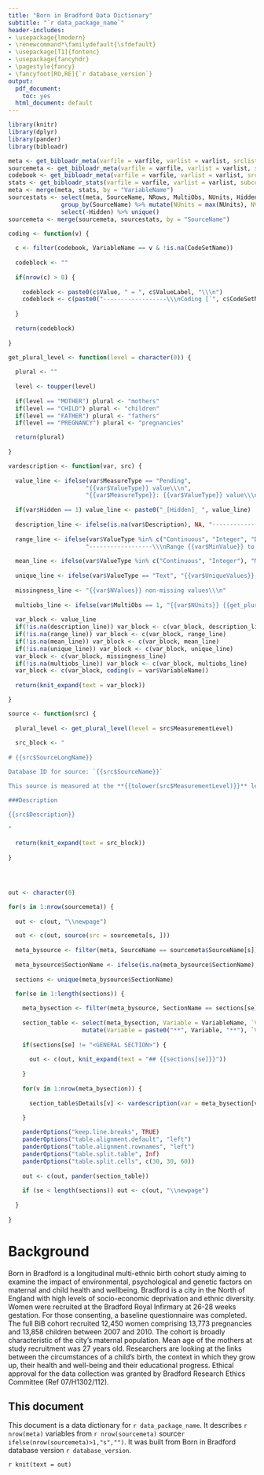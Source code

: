 ```yaml
---
title: "Born in Bradford Data Dictionary"
subtitle: "`r data_package_name`"
header-includes:
- \usepackage{lmodern}
- \renewcommand*\familydefault{\sfdefault}
- \usepackage[T1]{fontenc}
- \usepackage{fancyhdr}
- \pagestyle{fancy}
- \fancyfoot[RO,RE]{`r database_version`}
output:
  pdf_document:
    toc: yes
  html_document: default
---
```


```r
library(knitr)
library(dplyr)
library(pander)
library(bibloadr)

meta <- get_bibloadr_meta(varfile = varfile, varlist = varlist, srclist = srclist, subcohort = subcohort, type = "varsection")
sourcemeta <- get_bibloadr_meta(varfile = varfile, varlist = varlist, srclist = srclist, subcohort = subcohort, type = "sourcelong")
codebook <- get_bibloadr_meta(varfile = varfile, varlist = varlist, srclist = srclist, subcohort = subcohort, type = "code")
stats <- get_bibloadr_stats(varfile = varfile, varlist = varlist, subcohort = subcohort, srclist = srclist)
meta <- merge(meta, stats, by = "VariableName")
sourcestats <- select(meta, SourceName, NRows, MultiObs, NUnits, Hidden) %>% 
               group_by(SourceName) %>% mutate(NUnits = max(NUnits), NVars = n(), NHidden = sum(Hidden)) %>%
               select(-Hidden) %>% unique()
sourcemeta <- merge(sourcemeta, sourcestats, by = "SourceName")
```

```r

coding <- function(v) {
  
  c <- filter(codebook, VariableName == v & !is.na(CodeSetName))
  
  codeblock <- ""
  
  if(nrow(c) > 0) {
    
    codeblock <- paste0(c$Value, " = ", c$ValueLabel, "\\\n")
    codeblock <- c(paste0("------------------\\\nCoding [`", c$CodeSetName[1], "`]:\\\n"), codeblock)
  
  }
  
  return(codeblock)
  
}

get_plural_level <- function(level = character(0)) {
  
  plural <- ""
  
  level <- toupper(level)
  
  if(level == "MOTHER") plural <- "mothers"
  if(level == "CHILD") plural <- "children"
  if(level == "FATHER") plural <- "fathers"
  if(level == "PREGNANCY") plural <- "pregnancies"

  return(plural)
  
}

vardescription <- function(var, src) {
  
  value_line <- ifelse(var$MeasureType == "Pending", 
                      "{{var$ValueType}} value\\\n",
                      "{{var$MeasureType}}: {{var$ValueType}} value\\\n")
  
  if(var$Hidden == 1) value_line <- paste0("_[Hidden]_ ", value_line)
  
  description_line <- ifelse(is.na(var$Description), NA, "------------------\\\n{{var$Description}}\\\n")
  
  range_line <- ifelse(var$ValueType %in% c("Continuous", "Integer", "Date", "Time"),
                      "------------------\\\nRange {{var$MinValue}} to {{var$MaxValue}}\\\n", NA)
  
  mean_line <- ifelse(var$ValueType %in% c("Continuous", "Integer"), "Mean {{var$MeanValue}}\\\n", NA)
  
  unique_line <- ifelse(var$ValueType == "Text", "{{var$UniqueValues}} unique values\\\n", NA)
  
  missingness_line <- "{{var$NValues}} non-missing values\\\n"
  
  multiobs_line <- ifelse(var$MultiObs == 1, "{{var$NUnits}} {{get_plural_level(level = src$MeasurementLevel)}} with between {{var$MinObsPerUnit}} and {{var$MaxObsPerUnit}} observations each\\\n", NA)
  
  var_block <- value_line
  if(!is.na(description_line)) var_block <- c(var_block, description_line)
  if(!is.na(range_line)) var_block <- c(var_block, range_line)
  if(!is.na(mean_line)) var_block <- c(var_block, mean_line)
  if(!is.na(unique_line)) var_block <- c(var_block, unique_line)
  var_block <- c(var_block, missingness_line)
  if(!is.na(multiobs_line)) var_block <- c(var_block, multiobs_line)
  var_block <- c(var_block, coding(v = var$VariableName))
  
  return(knit_expand(text = var_block))

}

source <- function(src) {
  
  plural_level <- get_plural_level(level = src$MeasurementLevel)
  
  src_block <- "
  
# {{src$SourceLongName}}

Database ID for source: `{{src$SourceName}}`

This source is measured at the **{{tolower(src$MeasurementLevel)}}** level. It contains data from {{src$NUnits}} {{plural_level}} with {{ifelse(src$MultiObs==1,'more than','')}} one observation per {{tolower(src$MeasurementLevel)}}. There are {{src$NVars}} variables with a total of {{src$NRows}} observations. {{ifelse(src$NHidden>0,paste0(src$NHidden,' variable', ifelse(src$NHidden>1,'s are',' is'), ' sensitive or potentially disclosive and will be hidden from standard data packages. ', ifelse(src$NHidden>1,'These are','This is'), ' marked as _Hidden_, below. '),'')}}

###Description

{{src$Description}}

"
  
  return(knit_expand(text = src_block))
  
}




out <- character(0)

for(s in 1:nrow(sourcemeta)) {
  
  out <- c(out, "\\newpage")

  out <- c(out, source(src = sourcemeta[s, ]))
  
  meta_bysource <- filter(meta, SourceName == sourcemeta$SourceName[s])
  
  meta_bysource$SectionName <- ifelse(is.na(meta_bysource$SectionName), "<GENERAL SECTION>", meta_bysource$SectionName)
  
  sections <- unique(meta_bysource$SectionName)
  
  for(se in 1:length(sections)) {

    meta_bysection <- filter(meta_bysource, SectionName == sections[se])
    
    section_table <- select(meta_bysection, Variable = VariableName, `Variable Label` = VariableLabel) %>%
                     mutate(Variable = paste0("**", Variable, "**"), `Variable Label` = paste0(`Variable Label`, "\\\n"))
    
    if(sections[se] != "<GENERAL SECTION>") {
      
      out <- c(out, knit_expand(text = "## {{sections[se]}}"))
    
    }
    
    for(v in 1:nrow(meta_bysection)) {
      
      section_table$Details[v] <- vardescription(var = meta_bysection[v, ], src = sourcemeta[s, ])

    }
    
    panderOptions("keep.line.breaks", TRUE)
    panderOptions("table.alignment.default", "left")
    panderOptions("table.alignment.rownames", "left")
    panderOptions("table.split.table", Inf)
    panderOptions("table.split.cells", c(30, 30, 60))
    
    out <- c(out, pander(section_table))
    
    if (se < length(sections)) out <- c(out, "\\newpage")
    
  } 
  
}


```

# Background

Born in Bradford is a longitudinal multi-ethnic birth cohort study aiming to examine the impact of environmental, psychological and genetic factors on maternal and child health and wellbeing. Bradford is a city in the North of England with high levels of socio-economic deprivation and ethnic diversity. Women were recruited at the Bradford Royal Infirmary at 26-28 weeks gestation. For those consenting, a baseline questionnaire was completed. The full BiB cohort recruited 12,450 women comprising 13,773 pregnancies and 13,858 children between 2007 and 2010. The cohort is broadly characteristic of the city's maternal population. Mean age of the mothers at study recruitment was 27 years old. Researchers are looking at the links between the circumstances of a child's birth, the context in which they grow up, their health and well-being and their educational progress. Ethical approval for the data collection was granted by Bradford Research Ethics Committee (Ref 07/H1302/112).

## This document

This document is a data dictionary for `r data_package_name`. It describes `r nrow(meta)` variables from `r nrow(sourcemeta)` source`r ifelse(nrow(sourcemeta)>1,"s","")`. It was built from Born in Bradford database version `r database_version`.

`r knit(text = out)`
